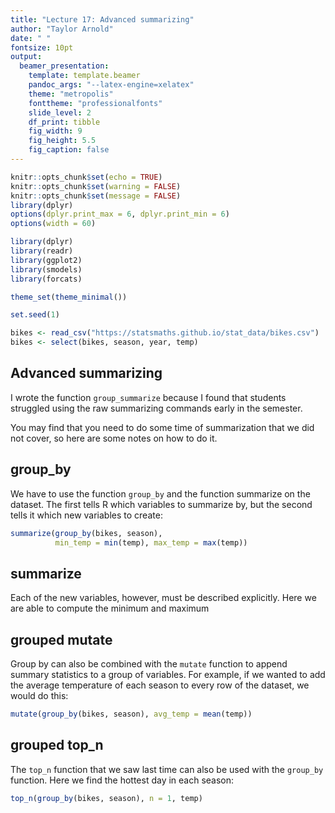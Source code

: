 ```yaml
---
title: "Lecture 17: Advanced summarizing"
author: "Taylor Arnold"
date: " "
fontsize: 10pt
output:
  beamer_presentation:
    template: template.beamer
    pandoc_args: "--latex-engine=xelatex"
    theme: "metropolis"
    fonttheme: "professionalfonts"
    slide_level: 2
    df_print: tibble
    fig_width: 9
    fig_height: 5.5
    fig_caption: false
---
```


```r
knitr::opts_chunk$set(echo = TRUE)
knitr::opts_chunk$set(warning = FALSE)
knitr::opts_chunk$set(message = FALSE)
library(dplyr)
options(dplyr.print_max = 6, dplyr.print_min = 6)
options(width = 60)

library(dplyr)
library(readr)
library(ggplot2)
library(smodels)
library(forcats)

theme_set(theme_minimal())

set.seed(1)

bikes <- read_csv("https://statsmaths.github.io/stat_data/bikes.csv")
bikes <- select(bikes, season, year, temp)
```

## Advanced summarizing

I wrote the function `group_summarize` because I found that students
struggled using the raw summarizing commands early in the semester.

You may find that you need to do some time of summarization that we did
not cover, so here are some notes on how to do it.

## group_by

We have to use the function `group_by` and the function summarize on the
dataset. The first tells R which variables to summarize by, but the second
tells it which new variables to create:

```r
summarize(group_by(bikes, season),
          min_temp = min(temp), max_temp = max(temp))
```

## summarize

Each of the new variables, however, must be described
explicitly. Here we are able to compute the minimum and maximum

## grouped mutate

Group by can also be combined with the `mutate` function to append summary
statistics to a group of variables. For example, if we wanted to add
the average temperature of each season to every row of the dataset, we
would do this:

```r
mutate(group_by(bikes, season), avg_temp = mean(temp))
```

## grouped top_n

The `top_n` function that we saw last time can also be used with the
`group_by` function. Here we find the hottest day in each season:

```r
top_n(group_by(bikes, season), n = 1, temp)
```



